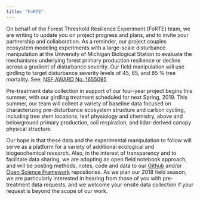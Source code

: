 ```yaml
---
title: "FoRTE"
---
```


On behalf of the Forest Threshold Resilience Experiment (FoRTE) team, we are writing to update you on project progress and plans, and to invite your partnership and collaboration. As a reminder, our project couples ecosystem modeling experiments with a large-scale disturbance manipulation at the University of Michigan Biological Station to evaluate the mechanisms underlying forest primary production resilience or decline across a gradient of disturbance severity. Our field manipulation will use girdling to target disturbance severity levels of 45, 65, and 85 % tree mortality. See: [NSF AWARD No. 1655095](https://www.nsf.gov/awardsearch/showAward?AWD_ID=1655095&HistoricalAwards=false.)

 

Pre-treatment data collection in support of our four-year project begins this summer, with our girdling treatment scheduled for next Spring, 2019. This summer, our team will collect a variety of baseline data focused on characterizing pre-disturbance ecosystem structure and carbon cycling, including tree stem locations, leaf physiology and chemistry, above and belowground primary production, soil respiration, and lidar-derived canopy physical structure.

 

Our hope is that these data and the experimental manipulation to follow will serve as a platform for a variety of additional ecological and biogeochemical research. Also, in the interest of transparency and to facilitate data sharing, we are adopting an open field notebook approach, and will be posting methods, notes, code and data to our [Github](https://github.com/FoRTExperiment) and/or [Open Science Framework](https://osf.io/z8x73/) repositories. As we plan our 2018 field season, we are particularly interested in hearing from those of you with pre-treatment data requests, and we welcome your onsite data collection if your request is beyond the scope of our work.

